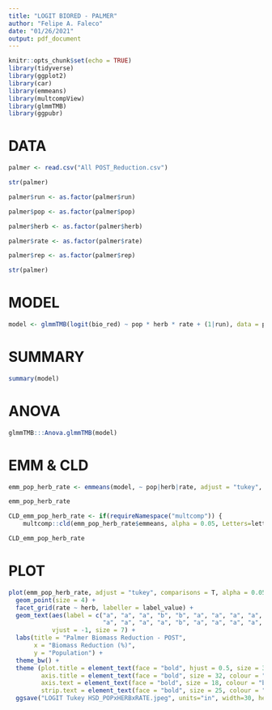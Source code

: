 ```yaml
---
title: "LOGIT BIORED - PALMER"
author: "Felipe A. Faleco"
date: "01/26/2021"
output: pdf_document
---
```


```r

knitr::opts_chunk$set(echo = TRUE)
library(tidyverse)
library(ggplot2)
library(car)
library(emmeans)
library(multcompView)
library(glmmTMB)
library(ggpubr)

```


# DATA

```r

palmer <- read.csv("All POST_Reduction.csv")

str(palmer)

palmer$run <- as.factor(palmer$run)

palmer$pop <- as.factor(palmer$pop)

palmer$herb <- as.factor(palmer$herb)

palmer$rate <- as.factor(palmer$rate)

palmer$rep <- as.factor(palmer$rep)

str(palmer)

```


# MODEL

```r

model <- glmmTMB(logit(bio_red) ~ pop * herb * rate + (1|run), data = palmer, family = "gaussian")

```


# SUMMARY

```r

summary(model)

```


# ANOVA

```r

glmmTMB:::Anova.glmmTMB(model)

```


# EMM & CLD

```r

emm_pop_herb_rate <- emmeans(model, ~ pop|herb|rate, adjust = "tukey", type = "response", contr = "pairwise")

emm_pop_herb_rate

CLD_emm_pop_herb_rate <- if(requireNamespace("multcomp")) {
    multcomp::cld(emm_pop_herb_rate$emmeans, alpha = 0.05, Letters=letters, adjust="tukey", reversed = TRUE)}

CLD_emm_pop_herb_rate


```


# PLOT

```r

plot(emm_pop_herb_rate, adjust = "tukey", comparisons = T, alpha = 0.05) + 
  geom_point(size = 4) +
  facet_grid(rate ~ herb, labeller = label_value) +
  geom_text(aes(label = c("a", "a", "a", "b", "b", "a", "a", "a", "a", "a", "a", "a", "b", "c", "a", "b", "ab", "a", "a", "a", "a", "a", "a", "a",
                          "a", "a", "a", "a", "b", "a", "a", "a", "a", "a", "a", "a", "a", "a", "a", "b", "a", "a", "a", "a", "a", "a", "a", "a")),
            vjust = -1, size = 7) +
  labs(title = "Palmer Biomass Reduction - POST", 
       x = "Biomass Reduction (%)", 
       y = "Population") + 
  theme_bw() + 
  theme (plot.title = element_text(face = "bold", hjust = 0.5, size = 38, colour = "darkgreen"), 
         axis.title = element_text(face = "bold", size = 32, colour = "darkgreen"), 
         axis.text = element_text(face = "bold", size = 18, colour = "black"),
         strip.text = element_text(face = "bold", size = 25, colour = "black")) +
  ggsave("LOGIT Tukey HSD_POPxHERBxRATE.jpeg", units="in", width=30, height=7, dpi=600)

```

